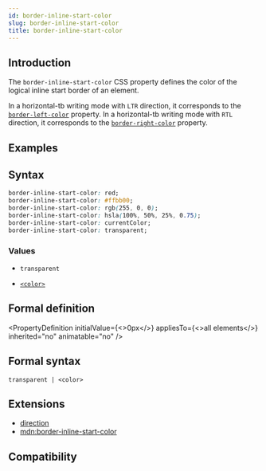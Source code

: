 ```yaml
---
id: border-inline-start-color
slug: border-inline-start-color
title: border-inline-start-color
---
```


## Introduction

The `border-inline-start-color` CSS property defines the color of the logical inline start border of an element.

In a horizontal-tb writing mode with `LTR` direction, it corresponds to the [`border-left-color`](./border-left-color) property.
In a horizontal-tb writing mode with `RTL` direction, it corresponds to the [`border-right-color`](./border-right-color) property.

## Examples


<Go
  example="css-api"
  defaultFile="src/border-inline-start-color/App.tsx"
  img="https://lf-lynx.tiktok-cdns.com/obj/lynx-artifacts-oss-sg/lynx-website/assets/doc/css/border-inline-color.jpg"
  defaultEntryFile="dist/border-inline-start-color.lynx.bundle"
  entry="src/border-inline-start-color"
/>

## Syntax

```css
border-inline-start-color: red;
border-inline-start-color: #ffbb00;
border-inline-start-color: rgb(255, 0, 0);
border-inline-start-color: hsla(100%, 50%, 25%, 0.75);
border-inline-start-color: currentColor;
border-inline-start-color: transparent;
```

### Values

- `transparent`

- [`<color>`](api/css/data-type/color)

## Formal definition


<PropertyDefinition
  initialValue={<>0px</>}
  appliesTo={<>all elements</>}
  inherited="no"
  animatable="no"
/>

## Formal syntax

```
transparent | <color>
```

## Extensions

- [direction](./direction)
- [mdn:border-inline-start-color](https://developer.mozilla.org/en-US/docs/Web/CSS/border-inline-start-color)

## Compatibility


<LegacyCompatTable metadata="css/properties/border-inline-start-color" />
